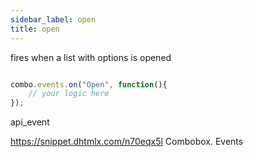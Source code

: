 ```yaml
---
sidebar_label: open
title: open
---
```



          


<Short>

fires when a list with options is opened




</Short>


~~~js

combo.events.on("Open", function(){
    // your logic here
});


~~~
 api_event

<Descr>



</Descr>


 https://snippet.dhtmlx.com/n70eqx5l	Combobox. Events

